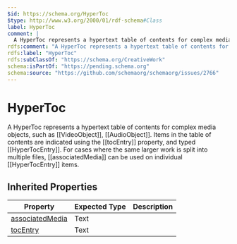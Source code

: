 ```yaml
---
$id: https://schema.org/HyperToc
$type: http://www.w3.org/2000/01/rdf-schema#Class
label: HyperToc
comment: |
  A HyperToc represents a hypertext table of contents for complex media objects, such as [[VideoObject]], [[AudioObject]]. Items in the table of contents are indicated using the [[tocEntry]] property, and typed [[HyperTocEntry]]. For cases where the same larger work is split into multiple files, [[associatedMedia]] can be used on individual [[HyperTocEntry]] items.
rdfs:comment: "A HyperToc represents a hypertext table of contents for complex media objects, such as [[VideoObject]], [[AudioObject]]. Items in the table of contents are indicated using the [[tocEntry]] property, and typed [[HyperTocEntry]]. For cases where the same larger work is split into multiple files, [[associatedMedia]] can be used on individual [[HyperTocEntry]] items."
rdfs:label: "HyperToc"
rdfs:subClassOf: "https://schema.org/CreativeWork"
schema:isPartOf: "https://pending.schema.org"
schema:source: "https://github.com/schemaorg/schemaorg/issues/2766"
---
```


# HyperToc

A HyperToc represents a hypertext table of contents for complex media objects, such as [[VideoObject]], [[AudioObject]]. Items in the table of contents are indicated using the [[tocEntry]] property, and typed [[HyperTocEntry]]. For cases where the same larger work is split into multiple files, [[associatedMedia]] can be used on individual [[HyperTocEntry]] items.

## Inherited Properties

| Property | Expected Type | Description |
| --- | --- | --- |
| [associatedMedia](https://schema.org/associatedMedia) | Text |  |
| [tocEntry](https://schema.org/tocEntry) | Text |  |

